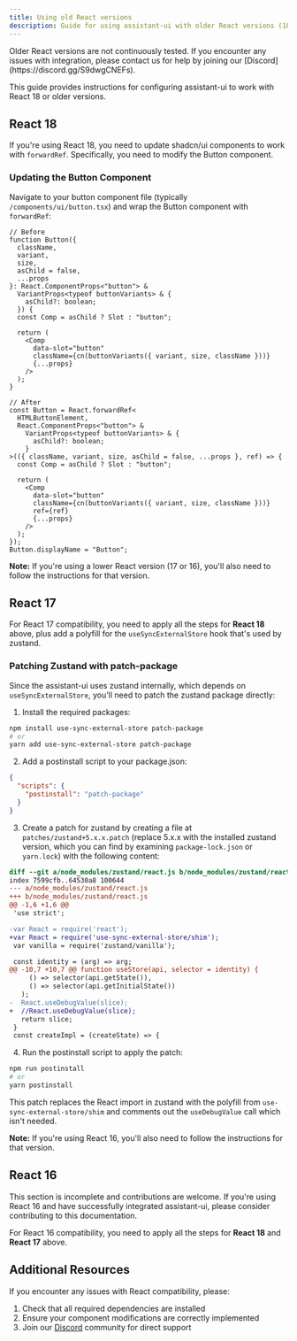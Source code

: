 ```yaml
---
title: Using old React versions
description: Guide for using assistant-ui with older React versions (18, 17, 16)
---
```



<Callout type="warning" title="Older React Versions">
  Older React versions are not continuously tested. If you encounter any issues
  with integration, please contact us for help by joining our
  [Discord](https://discord.gg/S9dwgCNEFs).
</Callout>

This guide provides instructions for configuring assistant-ui to work with React 18 or older versions.

## React 18

If you're using React 18, you need to update shadcn/ui components to work with `forwardRef`. Specifically, you need to modify the Button component.

### Updating the Button Component

Navigate to your button component file (typically `/components/ui/button.tsx`) and wrap the Button component with `forwardRef`:

```tsx
// Before
function Button({
  className,
  variant,
  size,
  asChild = false,
  ...props
}: React.ComponentProps<"button"> &
  VariantProps<typeof buttonVariants> & {
    asChild?: boolean;
  }) {
  const Comp = asChild ? Slot : "button";

  return (
    <Comp
      data-slot="button"
      className={cn(buttonVariants({ variant, size, className }))}
      {...props}
    />
  );
}

// After
const Button = React.forwardRef<
  HTMLButtonElement,
  React.ComponentProps<"button"> &
    VariantProps<typeof buttonVariants> & {
      asChild?: boolean;
    }
>(({ className, variant, size, asChild = false, ...props }, ref) => {
  const Comp = asChild ? Slot : "button";

  return (
    <Comp
      data-slot="button"
      className={cn(buttonVariants({ variant, size, className }))}
      ref={ref}
      {...props}
    />
  );
});
Button.displayName = "Button";
```

**Note:** If you're using a lower React version (17 or 16), you'll also need to follow the instructions for that version.

## React 17

For React 17 compatibility, you need to apply all the steps for **React 18** above, plus add a polyfill for the `useSyncExternalStore` hook that's used by zustand.

### Patching Zustand with patch-package

Since the assistant-ui uses zustand internally, which depends on `useSyncExternalStore`, you'll need to patch the zustand package directly:

1. Install the required packages:

```bash
npm install use-sync-external-store patch-package
# or
yarn add use-sync-external-store patch-package
```

2. Add a postinstall script to your package.json:

```json
{
  "scripts": {
    "postinstall": "patch-package"
  }
}
```

3. Create a patch for zustand by creating a file at `patches/zustand+5.x.x.patch` (replace 5.x.x with the installed zustand version, which you can find by examining `package-lock.json` or `yarn.lock`) with the following content:

```diff
diff --git a/node_modules/zustand/react.js b/node_modules/zustand/react.js
index 7599cfb..64530a8 100644
--- a/node_modules/zustand/react.js
+++ b/node_modules/zustand/react.js
@@ -1,6 +1,6 @@
 'use strict';

-var React = require('react');
+var React = require('use-sync-external-store/shim');
 var vanilla = require('zustand/vanilla');

 const identity = (arg) => arg;
@@ -10,7 +10,7 @@ function useStore(api, selector = identity) {
     () => selector(api.getState()),
     () => selector(api.getInitialState())
   );
-  React.useDebugValue(slice);
+  //React.useDebugValue(slice);
   return slice;
 }
 const createImpl = (createState) => {
```

4. Run the postinstall script to apply the patch:

```bash
npm run postinstall
# or
yarn postinstall
```

This patch replaces the React import in zustand with the polyfill from `use-sync-external-store/shim` and comments out the `useDebugValue` call which isn't needed.

**Note:** If you're using React 16, you'll also need to follow the instructions for that version.

## React 16

<Callout type="info" title="Incomplete Section">
  This section is incomplete and contributions are welcome. If you're using
  React 16 and have successfully integrated assistant-ui, please consider
  contributing to this documentation.
</Callout>

For React 16 compatibility, you need to apply all the steps for **React 18** and **React 17** above.

## Additional Resources

If you encounter any issues with React compatibility, please:

1. Check that all required dependencies are installed
2. Ensure your component modifications are correctly implemented
3. Join our [Discord](https://discord.gg/S9dwgCNEFs) community for direct support
